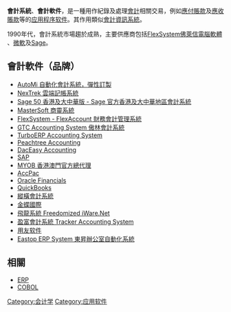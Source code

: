 {{unreferenced|time=2014-10-23T01:51:06+00:00}}
'''會計系統'''、'''會計軟件'''，是一種用作紀錄及處理[[會計|會計]]相關交易，例如[[應付賬款|應付賬款]]及[[應收賬款|應收賬款]]等的[[应用程序|应用程序软件]]。其作用類似[[會計資訊系統|會計資訊系統]]。

1990年代，會計系統市場趨於成熟，主要供應商包括[http://www.flexsystem.com FlexSystem佛萊信電腦軟體] {{Wayback|url=http://www.flexsystem.com/ |date=20210116230918 }}、[[微軟|微軟]]及[[Sage|Sage]]。

==會計軟件（品牌）==
* [https://www.automi.net/ AutoMi 自動化會計系統，彈性訂製] {{Wayback|url=https://www.automi.net/ |date=20170921154648 }}
* [https://www.nextrek.co/ NexTrek 雲端記帳系統] {{Wayback|url=https://www.nextrek.co/ |date=20201202185238 }}
* [https://web.archive.org/web/20150503012416/http://www.sage50-hk.com/ Sage 50 香港及大中華版 - Sage 官方香港及大中華地區會計系統]
* [https://www.mastersoft-hk.com// MasterSoft 商靈系統] {{Wayback|url=https://www.mastersoft-hk.com// |date=20210119201841 }}
* [http://www.flexsystem.com FlexSystem - FlexAccount 財務會計管理系統] {{Wayback|url=http://www.flexsystem.com/ |date=20210116230918 }}
* [http://www.gtcl.com.hk GTC Accounting System 傲林會計系統] {{Wayback|url=http://www.gtcl.com.hk/ |date=20220111230918 }}
* [[TurboERP_Accounting_System|TurboERP Accounting System]]
* [[Peachtree_Accounting|Peachtree Accounting]]
* [[DacEasy_Accounting|DacEasy Accounting]]
* [[SAP公司|SAP]]
* [http://www.myobhk.com MYOB 香港澳門官方總代理] {{Wayback|url=http://www.myobhk.com/ |date=20210119172907 }}
* [[AccPac|AccPac]]
* [[Oracle_Financials|Oracle Financials]]
* [[QuickBooks|QuickBooks]]
* [[縱橫會計系統|縱橫會計系統]]
* [[金蝶國際|金蝶國際]]
* [http://www.freedomized.com/ 飛龍系統 Freedomized iWare.Net] {{Wayback|url=http://www.freedomized.com/ |date=20201128015109 }}
* [http://www.100-accounting.com 盈富會計系統 Tracker Accounting System] {{Wayback|url=http://www.100-accounting.com/ |date=20190907194311 }}
* [[用友软件|用友软件]]
* [https://www.eastop.com/ Eastop ERP System 東昇辦公室自動化系統] {{Wayback|url=https://www.eastop.com/ |date=20211205134641 }}

==相關==
* [[ERP|ERP]]
* [[COBOL|COBOL]]

{{Accounting-stub}}

[[Category:会计学|Category:会计学]]
[[Category:应用软件|Category:应用软件]]